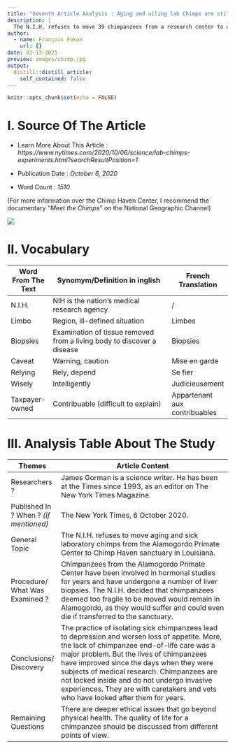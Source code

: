 ```yaml
---
title: "Seventh Article Analysis : Aging and ailing lab Chimps are still at center of fight for Sanctuary"
description: |
  The N.I.H. refuses to move 39 chimpanzees from a research center to a sanctuary
author:
  - name: François Fokan
    url: {}
date: 03-13-2021
preview: images/chimp.jpg
output:
  distill::distill_article:
    self_contained: false
---
```


```r
knitr::opts_chunk$set(echo = FALSE)
```

# I. Source Of The Article

-	Learn More About This Article : *https://www.nytimes.com/2020/10/06/science/lab-chimps-experiments.html?searchResultPosition=1*
-	Publication Date : *October 6, 2020*

-	Word Count : *1510*

(For more information over the Chimp Haven Center, I recommend the documentary *"Meet the Chimps"* on the National Geographic Channel)

![](images/tnyt.jpg)

# II. Vocabulary
|     Word From The Text    |     Synomym/Definition   in inglish                                             |     French Translation                 |
|---------------------------|---------------------------------------------------------------------------------|----------------------------------------|
|     N.I.H.                |     NIH is the nation's   medical research agency                               |     /                                  |
|     Limbo                 |     Region,   ill-defined situation                                             |     Limbes                             |
|     Biopsies              |     Examination   of tissue removed from a living body to discover a disease    |     Biopsies                           |
|     Caveat                |     Warning,   caution                                                          |     Mise   en garde                    |
|     Relying               |     Rely,   depend                                                              |     Se fier                            |
|     Wisely                |     Intelligently                                                               |     Judicieusement                     |
|     Taxpayer-owned        |     Contribuable (difficult to explain)                                         |     Appartenant   aux contribuables    |

# III. Analysis Table About The Study
|     Themes                                  |     Article Content                                                                                                                                                                                                                                                                                                                                                                                                                      |
|---------------------------------------------|------------------------------------------------------------------------------------------------------------------------------------------------------------------------------------------------------------------------------------------------------------------------------------------------------------------------------------------------------------------------------------------------------------------------------------------|
|     Researchers ?                           |     James Gorman is a science writer. He has been at the   Times since 1993, as an editor on The New York Times Magazine.                                                                                                                                                                                                                                                                                                                |
|     Published In ? When ? *(if mentioned)*    |     The New York Times, 6 October 2020.                                                                                                                                                                                                                                                                                                                                                                                                  |
|     General Topic                           |     The N.I.H. refuses to move aging and sick laboratory   chimps from the Alamogordo Primate Center to Chimp Haven sanctuary in   Louisiana.                                                                                                                                                                                                                                                                                            |
|     Procedure/ What   Was Examined ?        |     Chimpanzees from the   Alamogordo Primate Center have been involved in hormonal studies for years   and have undergone a number of liver biopsies. The N.I.H. decided that   chimpanzees deemed too fragile to be moved would remain in Alamogordo, as   they would suffer and could even die if transferred to the sanctuary.                                                                                                       |
|     Conclusions/   Discovery                |     The practice of isolating sick chimpanzees lead to   depression and worsen loss of appetite. More, the lack of chimpanzee   end-of-life care was a major problem. But the lives of chimpanzees have   improved since the days when they were subjects of medical research.   Chimpanzees are not locked inside and do not undergo invasive experiences.   They are with caretakers and vets who have looked after them for years.    |
|     Remaining   Questions                   |     There are deeper ethical issues that go beyond physical   health. The quality of life for a chimpanzee should be discussed from   different points of view.                                                                                                                                                                                                                                                                          |
